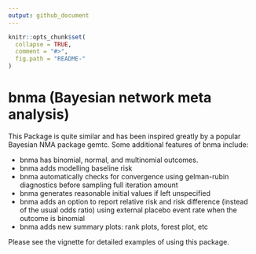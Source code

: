 ```yaml
---
output: github_document
---
```


<!-- README.md is generated from README.Rmd. Please edit that file -->

```r
knitr::opts_chunk$set(
  collapse = TRUE,
  comment = "#>",
  fig.path = "README-"
)
```

# bnma (Bayesian network meta analysis)

This Package is quite similar and has been inspired greatly by a popular Bayesian NMA package gemtc. Some additional features of bnma include:

- bnma has binomial, normal, and multinomial outcomes.
- bnma adds modelling baseline risk
- bnma automatically checks for convergence using gelman-rubin diagnostics before sampling full iteration amount
- bnma generates reasonable initial values if left unspecified 
- bnma adds an option to report relative risk and risk difference (instead of the usual odds ratio) using external placebo event rate when the outcome is binomial
- bnma adds new summary plots: rank plots, forest plot, etc

Please see the vignette for detailed examples of using this package.